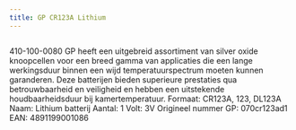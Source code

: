 ```yaml
---
title: GP CR123A Lithium
---
```



<Image src={imageProduct} width={imageProduct.width} alt="" />


410-100-0080
GP heeft een uitgebreid assortiment van silver oxide knoopcellen voor een breed gamma van applicaties die een lange werkingsduur binnen een wijd temperatuurspectrum moeten kunnen garanderen. Deze batterijen bieden superieure prestaties qua betrouwbaarheid en veiligheid en hebben een uitstekende houdbaarheidsduur bij kamertemperatuur.
Formaat: CR123A, 123, DL123A
Naam: Lithium batterij
Aantal: 1
Volt: 3V
Origineel nummer GP: 070cr123ad1
EAN: 4891199001086

